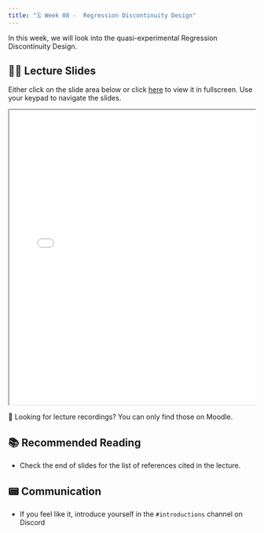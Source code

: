 ```yaml
---
title: "🗓️ Week 08 -  Regression Discontinuity Design"
---
```


In this week, we will look into the quasi-experimental Regression Discontinuity Design. 

## 👨‍🏫 Lecture Slides 

Either click on the slide area below or click [here](slides.qmd) to view it in fullscreen.
Use your keypad to navigate the slides.

<div class="container" style="position: relative;overflow: hidden;width: 100%;min-height:600px;">
<iframe src="slides.html" style="position=absolute;top: 0;left: 0;bottom: 0;right: 0;width: 100%;min-height:600px;"></iframe>
</div>

🎥 Looking for lecture recordings? You can only find those on Moodle.

## 📚 Recommended Reading

- Check the end of slides for the list of references cited in the lecture.

## 📟 Communication

- If you feel like it, introduce yourself in the `#introductions` channel on Discord